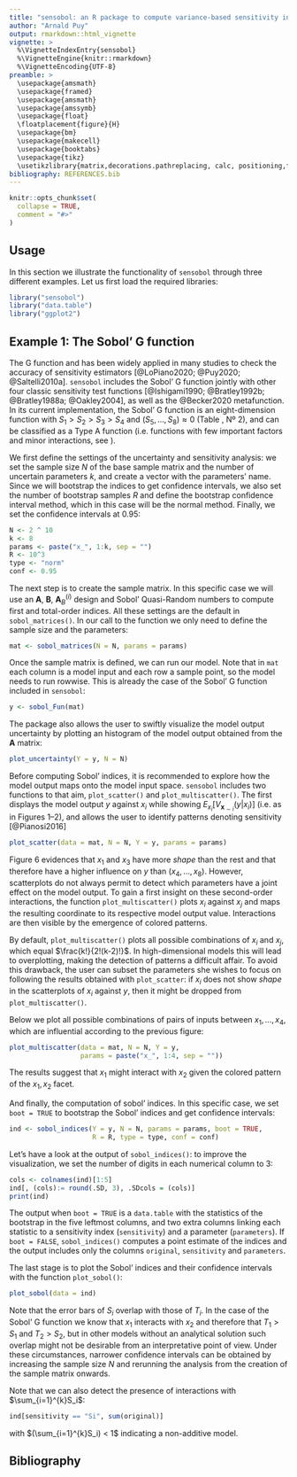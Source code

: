 ```yaml
---
title: "sensobol: an R package to compute variance-based sensitivity indices"
author: "Arnald Puy"
output: rmarkdown::html_vignette
vignette: >
  %\VignetteIndexEntry{sensobol}
  %\VignetteEngine{knitr::rmarkdown}
  %\VignetteEncoding{UTF-8}
preamble: >
  \usepackage{amsmath}
  \usepackage{framed}
  \usepackage{amsmath}
  \usepackage{amssymb}
  \usepackage{float}
  \floatplacement{figure}{H}
  \usepackage{bm}
  \usepackage{makecell}
  \usepackage{booktabs}
  \usepackage{tikz}
  \usetikzlibrary{matrix,decorations.pathreplacing, calc, positioning,fit}
bibliography: REFERENCES.bib
---
```


```r
knitr::opts_chunk$set(
  collapse = TRUE,
  comment = "#>"
)
```

## Usage
In this section we illustrate the functionality of ``sensobol`` through three different examples. Let us first load the required libraries:

```r
library("sensobol")
library("data.table")
library("ggplot2")
```

\begingroup
\renewcommand{\arraystretch}{1.9}
\begin{table}[!ht]
\centering
\begin{tabular}{llll}
\toprule
\code{first} & \code{total} & \code{matrices} & Nº model runs \\
\midrule
\makecell{\code{"saltelli"} \\ \code{"jansen"}} & \makecell{\code{"jansen"}\\ \code{"sobol"} \\ \code{"homma"} \\ \code{"janon"} \\ \code{"glen"}} & \code{c("A", "B", "AB")} & $N(k + 2)$ \\
\midrule
\code{"sobol"} & \code{"saltelli"} & \code{c("A", "B", "BA")} & $N(k + 2)$ \\
\midrule
\code{"azzini"} & \makecell{\code{"jansen"} \\ \code{"sobol"} \\ \code{"homma"} \\ \code{"janon"} \\ \code{"glen"}\\ \code{"azzini"} \\ \code{"saltelli"}} & \code{c("A", "B", "AB", "BA")} & $2N(k + 1)$ \\
\midrule
\makecell{\code{"saltelli"} \\ \code{"jansen"}\\ \code{"sobol"} \\ \code{"azzini"}} & \code{"azzini"} & \code{c("A", "B", "AB", "BA")} & $2N(k + 1)$ \\
\bottomrule
\end{tabular}
\caption{\label{tab:combinations} Available combinations of first and total-order estimators.}
\end{table}
\endgroup

## Example 1: The Sobol' G function
The \cite{Sobol1998} G function and has been widely applied in many studies to check the accuracy of sensitivity estimators [@LoPiano2020; @Puy2020; @Saltelli2010a]. ``sensobol`` includes the Sobol' G function jointly with other four classic sensitivity test functions [@Ishigami1990; @Bratley1992b; @Bratley1988a; @Oakley2004], as well as the @Becker2020 metafunction. In its current implementation, the Sobol' G function is an eight-dimension function with $S_1>S_2>S_3>S_4$ and $(S_5,...,S_8)\approx0$ (Table \ref{tab:test_functions}, Nº 2), and can be classified as a Type A function (i.e. functions with few important factors and minor interactions, see \cite{Kucherenko2011}).

We first define the settings of the uncertainty and sensitivity analysis: we set the sample size $N$ of the base sample matrix and the number of uncertain parameters $k$, and create a vector with the parameters' name. Since we will bootstrap the indices to get confidence intervals, we also set the number of bootstrap samples $R$ and define the bootstrap confidence interval method, which in this case will be the normal method. Finally, we set the confidence intervals at 0.95:

```r
N <- 2 ^ 10
k <- 8
params <- paste("x_", 1:k, sep = "")
R <- 10^3
type <- "norm"
conf <- 0.95
```

The next step is to create the sample matrix. In this specific case we will use an $\textbf{A}$, $\textbf{B}$, $\textbf{A}_B^{(i)}$ design and Sobol' Quasi-Random numbers to compute first and total-order indices. All these settings are the default in ``sobol_matrices()``. In our call to the function we only need to define the sample size and the parameters:

```r
mat <- sobol_matrices(N = N, params = params)
```

Once the sample matrix is defined, we can run our model. Note that in ``mat`` each column is a model input and each row a sample point, so the model needs to run rowwise. This is already the case of the Sobol' G function included in ``sensobol``:

```r
y <- sobol_Fun(mat)
```

The package also allows the user to swiftly visualize the model output uncertainty by plotting an histogram of the model output obtained from the $\textbf{A}$ matrix:

```r
plot_uncertainty(Y = y, N = N) 
```

Before computing Sobol' indices, it is recommended to explore how the model output maps onto the model input space. ``sensobol`` includes two functions to that aim, ``plot_scatter()`` and ``plot_multiscatter()``. The first displays the model output $y$ against $x_i$ while showing $E_{x_i} \left [ V_{\textbf{x}_{\sim i}}(y | x_i) \right]$ (i.e. as in Figures 1--2), and allows the user to identify patterns denoting sensitivity [@Pianosi2016]

```r
plot_scatter(data = mat, N = N, Y = y, params = params)
```

Figure 6 evidences that $x_1$ and $x_3$ have more *shape* than the rest and that therefore have a higher influence on $y$ than $(x_4,...,x_8)$. However, scatterplots do not always permit to detect which parameters have a joint effect on the model output. To gain a first insight on these second-order interactions, the function ``plot_multiscatter()`` plots $x_i$ against $x_j$ and maps the resulting coordinate to its respective model output value. Interactions are then visible by the emergence of colored patterns.

By default, ``plot_multiscatter()`` plots all possible combinations of $x_i$ and $x_j$, which equal $\frac{k!}{2!(k-2)!}$. In high-dimensional models this will lead to overplotting, making the detection of patterns a difficult affair. To avoid this drawback, the user can subset the parameters she wishes to focus on following the results obtained with ``plot_scatter``: if $x_i$ does not show *shape* in the scatterplots of $x_i$ against $y$, then it might be dropped from ``plot_multiscatter()``.

Below we plot all possible combinations of pairs of inputs between $x_1,...,x_4$, which are influential according to the previous figure:

```r
plot_multiscatter(data = mat, N = N, Y = y, 
                  params = paste("x_", 1:4, sep = ""))
```

The results suggest that $x_1$ might interact with $x_2$ given the colored pattern of the $x_1, x_2$ facet.

And finally, the computation of sobol' indices. In this specific case, we set ``boot = TRUE`` to bootstrap the Sobol' indices and get confidence intervals:

```r
ind <- sobol_indices(Y = y, N = N, params = params, boot = TRUE, 
                     R = R, type = type, conf = conf)
```

Let's have a look at the output of ``sobol_indices()``: to improve the visualization, we set the number of digits in each numerical column to 3:

```r
cols <- colnames(ind)[1:5]
ind[, (cols):= round(.SD, 3), .SDcols = (cols)]
print(ind)
```
 
The output when ``boot = TRUE`` is a ``data.table`` with the statistics of the bootstrap in the five leftmost columns, and two extra columns linking each statistic to a sensitivity index (``sensitivity``) and a parameter (``parameters``). If ``boot = FALSE``, ``sobol_indices()`` computes a point estimate of the indices and the output includes only the columns ``original``, ``sensitivity`` and ``parameters``.

The last stage is to plot the Sobol' indices and their confidence intervals with the function ``plot_sobol()``:

```r
plot_sobol(data = ind)
```

Note that the error bars of $S_i$ overlap with those of $T_i$. In the case of the Sobol' G function we know that $x_1$ interacts with $x_2$ and therefore that $T_1>S_1$ and $T_2>S_2$, but in other models without an analytical solution such overlap might not be desirable from an interpretative point of view. Under these circumstances, narrower confidence intervals can be obtained by increasing the sample size $N$ and rerunning the analysis from the creation of the sample matrix onwards.

Note that we can also detect the presence of interactions with $\sum_{i=1}^{k}S_i$:

```r
ind[sensitivity == "Si", sum(original)]
```

with $(\sum_{i=1}^{k}S_i) < 1$ indicating a non-additive model.

## Bibliography
